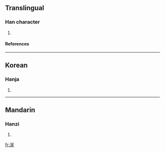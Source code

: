 ==Translingual==
===Han character===
{{Han char|rn=85|rad=水|as=10|sn=13|four=|canj=水月一人 (EBMO)}}
# {{defn|Han|sort=水10}}
====References====
{{Han ref|kx=0639.220|dkj=17932|dj=1046.140|hdz=31709.030|uh=6E95|ud=28309}}

----
==Korean==
===Hanja===
{{ko-hanja|hangeul=몽|eumhun=|rv=mong|mr=mong|y=mong}}
# {{defn|Korean}}

----
==Mandarin==
===Hanzi===
{{cmn-hanzi|pin=[[mèng]] ([[meng4]])|wg=meng<sup>4</sup>}}
# {{defn|Mandarin}}

[[fr:溕]]